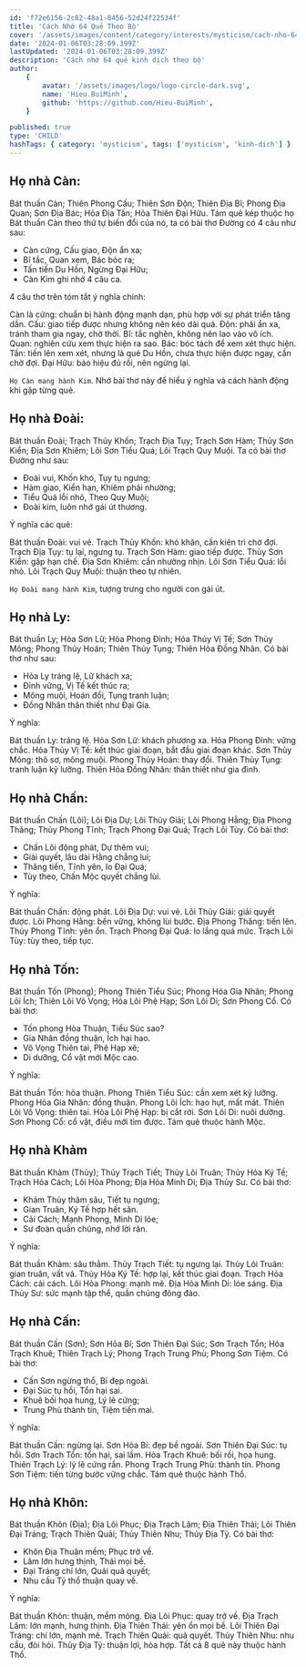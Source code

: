 ```yaml
---
id: 'f72e6156-2c82-48a1-8456-52d24f22534f'
title: 'Cách Nhớ 64 Quẻ Theo Bộ'
cover: '/assets/images/content/category/interests/mysticism/cach-nho-64-que-theo-bo-cover.png'
date: '2024-01-06T03:28:09.399Z'
lastUpdated: '2024-01-06T03:28:09.399Z'
description: 'Cách nhớ 64 quẻ kinh dịch theo bộ'
author:
    {
        avatar: '/assets/images/logo/logo-circle-dark.svg',
        name: 'Hieu.BuiMinh',
        github: 'https://github.com/Hieu-BuiMinh',
    }

published: true
type: 'CHILD'
hashTags: { category: 'mysticism', tags: ['mysticism', 'kinh-dich'] }
---
```


## Họ nhà Càn:

Bát thuần Càn; Thiên Phong Cấu; Thiên Sơn Độn; Thiên Địa Bĩ; Phong Địa Quan; Sơn Địa Bác; Hỏa Địa Tấn; Hỏa Thiên Đại Hữu.
Tám quẻ kép thuộc họ Bát thuần Càn theo thứ tự biến đổi của nó, ta có bài thơ Đường có 4 câu như sau:

<div className="flex gap-4 items-center justify-center flex-wrap">
	<Hexagram showIndex upper={1} lower={1} />
	<Hexagram upper={1} lower={5} actives={[1]} />
	<Hexagram upper={1} lower={7} actives={[2]} />
	<Hexagram upper={1} lower={8} actives={[3]} />
	<Hexagram upper={5} lower={8} actives={[4]} />
	<Hexagram upper={7} lower={8} actives={[5]} />
	<Hexagram upper={3} lower={8} className="p-1 border border-dashed rounded" actives={[4]} />
	<Hexagram upper={3} lower={1} className="p-1 border border-dashed rounded" actives={[1, 2, 3]} />
</div>

-   Càn cứng, Cấu giao, Độn ẩn xa;
-   Bĩ tắc, Quan xem, Bác bóc ra;
-   Tấn tiến Du Hồn, Ngừng Đại Hữu;
-   Càn Kim ghi nhớ 4 câu ca.

4 câu thơ trên tóm tắt ý nghĩa chính:

Càn là cứng: chuẩn bị hành động mạnh dạn, phù hợp với sự phát triển tăng dần.
Cấu: giao tiếp được nhưng không nên kéo dài quá.
Độn: phải ẩn xa, tránh tham gia ngay, chờ thời.
Bĩ: tắc nghẽn, không nên lao vào vô ích.
Quan: nghiên cứu xem thực hiện ra sao.
Bác: bóc tách để xem xét thực hiện.
Tấn: tiến lên xem xét, nhưng là quẻ Du Hồn, chưa thực hiện được ngay, cần chờ đợi.
Đại Hữu: báo hiệu đủ rồi, nên ngừng lại.

`Họ Càn mang hành Kim`. Nhớ bài thơ này để hiểu ý nghĩa và cách hành động khi gặp từng quẻ.

## Họ nhà Đoài:

<div className="flex gap-4 items-center justify-center flex-wrap">
	<Hexagram showIndex upper={2} lower={2} />
	<Hexagram upper={2} lower={6} actives={[1]} />
	<Hexagram upper={2} lower={8} actives={[2]} />
	<Hexagram upper={2} lower={7} actives={[3]} />
	<Hexagram upper={6} lower={7} actives={[4]} />
	<Hexagram upper={8} lower={7} actives={[5]} />
	<Hexagram upper={4} lower={7} className="p-1 border border-dashed rounded" actives={[4]} />
	<Hexagram upper={4} lower={2} className="p-1 border border-dashed rounded" actives={[1, 2, 3]} />
</div>

Bát thuần Đoài; Trạch Thủy Khốn; Trạch Địa Tụy; Trạch Sơn Hàm; Thủy Sơn Kiển; Địa Sơn Khiêm; Lôi Sơn Tiểu Quá; Lôi Trạch Quy Muội.
Ta có bài thơ Đường như sau:

-   Đoài vui, Khốn khó, Tụy tụ ngưng;
-   Hàm giao, Kiển hạn, Khiêm phải nhường;
-   Tiểu Quá lỗi nhỏ, Theo Quy Muội;
-   Đoài kim, luôn nhớ gái út thương.

Ý nghĩa các quẻ:

Bát thuần Đoài: vui vẻ.
Trạch Thủy Khốn: khó khăn, cần kiên trì chờ đợi.
Trạch Địa Tụy: tụ lại, ngưng tụ.
Trạch Sơn Hàm: giao tiếp được.
Thủy Sơn Kiển: gặp hạn chế.
Địa Sơn Khiêm: cần nhường nhịn.
Lôi Sơn Tiểu Quá: lỗi nhỏ.
Lôi Trạch Quy Muội: thuận theo tự nhiên.

`Họ Đoài mang hành Kim`, tượng trưng cho người con gái út.

## Họ nhà Ly:

<div className="flex gap-4 items-center justify-center flex-wrap">
	<Hexagram showIndex upper={3} lower={3} />
	<Hexagram upper={3} lower={7} actives={[1]} />
	<Hexagram upper={3} lower={5} actives={[2]} />
	<Hexagram upper={3} lower={6} actives={[3]} />
	<Hexagram upper={7} lower={6} actives={[4]} />
	<Hexagram upper={5} lower={6} actives={[5]} />
	<Hexagram upper={1} lower={6} className="p-1 border border-dashed rounded" actives={[4]} />
	<Hexagram upper={1} lower={3} className="p-1 border border-dashed rounded" actives={[1, 2, 3]} />
</div>

Bát thuần Ly; Hỏa Sơn Lữ; Hỏa Phong Đỉnh; Hỏa Thủy Vị Tế; Sơn Thủy Mông; Phong Thủy Hoán; Thiên Thủy Tụng; Thiên Hỏa Đồng Nhân.
Có bài thơ như sau:

-   Hỏa Ly tráng lệ, Lữ khách xa;
-   Đỉnh vững, Vị Tế kết thúc ra;
-   Mông muội, Hoán đổi, Tụng tranh luận;
-   Đồng Nhân thân thiết như Đại Gia.

Ý nghĩa:

Bát thuần Ly: tráng lệ.
Hỏa Sơn Lữ: khách phương xa.
Hỏa Phong Đỉnh: vững chắc.
Hỏa Thủy Vị Tế: kết thúc giai đoạn, bắt đầu giai đoạn khác.
Sơn Thủy Mông: thô sơ, mông muội.
Phong Thủy Hoán: thay đổi.
Thiên Thủy Tụng: tranh luận kỹ lưỡng.
Thiên Hỏa Đồng Nhân: thân thiết như gia đình.

## Họ nhà Chấn:

<div className="flex gap-4 items-center justify-center flex-wrap">
	<Hexagram showIndex upper={4} lower={4} />
	<Hexagram upper={4} lower={8} actives={[1]} />
	<Hexagram upper={4} lower={6} actives={[2]} />
	<Hexagram upper={4} lower={5} actives={[3]} />
	<Hexagram upper={8} lower={5} actives={[4]} />
	<Hexagram upper={6} lower={5} actives={[5]} />
	<Hexagram upper={2} lower={5} className="p-1 border border-dashed rounded" actives={[4]} />
	<Hexagram upper={2} lower={4} className="p-1 border border-dashed rounded" actives={[1, 2, 3]} />
</div>

Bát thuần Chấn (Lôi); Lôi Địa Dự; Lôi Thủy Giải; Lôi Phong Hằng; Địa Phong Thăng; Thủy Phong Tĩnh; Trạch Phong Đại Quá; Trạch Lôi Tùy.
Có bài thơ:

-   Chấn Lôi động phát, Dự thêm vui;
-   Giải quyết, lâu dài Hằng chẳng lui;
-   Thăng tiến, Tĩnh yên, lo Đại Quá;
-   Tùy theo, Chấn Mộc quyết chẳng lùi.

Ý nghĩa:

Bát thuần Chấn: động phát.
Lôi Địa Dự: vui vẻ.
Lôi Thủy Giải: giải quyết được.
Lôi Phong Hằng: bền vững, không lùi bước.
Địa Phong Thăng: tiến lên.
Thủy Phong Tĩnh: yên ổn.
Trạch Phong Đại Quá: lo lắng quá mức.
Trạch Lôi Tùy: tùy theo, tiếp tục.

## Họ nhà Tốn:

<div className="flex gap-4 items-center justify-center flex-wrap">
	<Hexagram showIndex upper={5} lower={5} />
	<Hexagram upper={5} lower={1} actives={[1]} />
	<Hexagram upper={5} lower={3} actives={[2]} />
	<Hexagram upper={5} lower={4} actives={[3]} />
	<Hexagram upper={1} lower={4} actives={[4]} />
	<Hexagram upper={3} lower={4} actives={[5]} />
	<Hexagram upper={7} lower={4} className="p-1 border border-dashed rounded" actives={[4]} />
	<Hexagram upper={7} lower={5} className="p-1 border border-dashed rounded" actives={[1, 2, 3]} />
</div>

Bát thuần Tốn (Phong); Phong Thiên Tiểu Súc; Phong Hỏa Gia Nhân; Phong Lôi Ích; Thiên Lôi Vô Vọng; Hỏa Lôi Phệ Hạp; Sơn Lôi Di; Sơn Phong Cổ.
Có bài thơ:

-   Tốn phong Hòa Thuận, Tiểu Súc sao?
-   Gia Nhân đồng thuận, Ích hại hao.
-   Vô Vọng Thiên tai, Phệ Hạp xẽ;
-   Di dưỡng, Cổ vật mới Mộc cao.

Ý nghĩa:

Bát thuần Tốn: hòa thuận.
Phong Thiên Tiểu Súc: cần xem xét kỹ lưỡng.
Phong Hỏa Gia Nhân: đồng thuận.
Phong Lôi Ích: hao hụt, mất mát.
Thiên Lôi Vô Vọng: thiên tai.
Hỏa Lôi Phệ Hạp: bị cắt rời.
Sơn Lôi Di: nuôi dưỡng.
Sơn Phong Cổ: cổ vật, điều mới tìm được.
Tám quẻ thuộc hành Mộc.

## Họ nhà Khảm

<div className="flex gap-4 items-center justify-center flex-wrap">
	<Hexagram showIndex upper={6} lower={6} />
	<Hexagram upper={6} lower={2} actives={[1]} />
	<Hexagram upper={6} lower={4} actives={[2]} />
	<Hexagram upper={6} lower={3} actives={[3]} />
	<Hexagram upper={2} lower={3} actives={[4]} />
	<Hexagram upper={4} lower={3} actives={[5]} />
	<Hexagram upper={8} lower={3} className="p-1 border border-dashed rounded" actives={[4]} />
	<Hexagram upper={8} lower={6} className="p-1 border border-dashed rounded" actives={[1, 2, 3]} />
</div>

Bát thuần Khảm (Thủy); Thủy Trạch Tiết; Thủy Lôi Truân; Thủy Hỏa Ký Tế; Trạch Hỏa Cách; Lôi Hỏa Phong; Địa Hỏa Minh Di; Địa Thủy Sư.
Có bài thơ:

-   Khảm Thủy thâm sâu, Tiết tụ ngưng;
-   Gian Truân, Ký Tế hợp hết săn.
-   Cải Cách; Mạnh Phong, Minh Di lóe;
-   Sư đoàn quần chúng, nhớ lời răn.

Ý nghĩa:

Bát thuần Khảm: sâu thẳm.
Thủy Trạch Tiết: tụ ngưng lại.
Thủy Lôi Truân: gian truân, vất vả.
Thủy Hỏa Ký Tế: hợp lại, kết thúc giai đoạn.
Trạch Hỏa Cách: cải cách.
Lôi Hỏa Phong: mạnh mẽ.
Địa Hỏa Minh Di: lóe sáng.
Địa Thủy Sư: sức mạnh tập thể, quần chúng đông đảo.

## Họ nhà Cấn:

<div className="flex gap-4 items-center justify-center flex-wrap">
	<Hexagram showIndex upper={7} lower={7} />
	<Hexagram upper={7} lower={3} actives={[1]} />
	<Hexagram upper={7} lower={1} actives={[2]} />
	<Hexagram upper={7} lower={2} actives={[3]} />
	<Hexagram upper={3} lower={2} actives={[4]} />
	<Hexagram upper={1} lower={2} actives={[5]} />
	<Hexagram upper={5} lower={2} className="p-1 border border-dashed rounded" actives={[4]} />
	<Hexagram upper={5} lower={7} className="p-1 border border-dashed rounded" actives={[1, 2, 3]} />
</div>

Bát thuần Cấn (Sơn); Sơn Hỏa Bí; Sơn Thiên Đại Súc; Sơn Trạch Tổn; Hỏa Trạch Khuê; Thiên Trạch Lý; Phong Trạch Trung Phù; Phong Sơn Tiệm.
Có bài thơ:

-   Cấn Sơn ngừng thổ, Bí đẹp ngoài.
-   Đại Súc tụ hồi, Tổn hại sai.
-   Khuê bối họa hung, Lý lẽ cứng;
-   Trung Phù thành tín, Tiệm tiến mai.

Ý nghĩa:

Bát thuần Cấn: ngừng lại.
Sơn Hỏa Bí: đẹp bề ngoài.
Sơn Thiên Đại Súc: tụ hồi.
Sơn Trạch Tổn: tổn hại, sai lầm.
Hỏa Trạch Khuê: bối rối, họa hung.
Thiên Trạch Lý: lý lẽ cứng rắn.
Phong Trạch Trung Phù: thành tín.
Phong Sơn Tiệm: tiến từng bước vững chắc.
Tám quẻ thuộc hành Thổ.

## Họ nhà Khôn:

<div className="flex gap-4 items-center justify-center flex-wrap">
	<Hexagram showIndex upper={8} lower={8} />
	<Hexagram upper={8} lower={4} actives={[1]} />
	<Hexagram upper={8} lower={2} actives={[2]} />
	<Hexagram upper={8} lower={1} actives={[3]} />
	<Hexagram upper={4} lower={1} actives={[4]} />
	<Hexagram upper={2} lower={1} actives={[5]} />
	<Hexagram upper={6} lower={1} className="p-1 border border-dashed rounded" actives={[4]} />
	<Hexagram upper={6} lower={8} className="p-1 border border-dashed rounded" actives={[1, 2, 3]} />
</div>

Bát thuần Khôn (Địa); Địa Lôi Phục; Địa Trạch Lâm; Địa Thiên Thái; Lôi Thiên Đại Tráng; Trạch Thiên Quải; Thủy Thiên Nhu; Thủy Địa Tỷ.
Có bài thơ:

-   Khôn Địa Thuận mềm; Phục trở về.
-   Lâm lớn hưng thịnh, Thái mọi bề.
-   Đại Tráng chí lớn, Quải quả quyết;
-   Nhu cầu Tỷ thổ thuận quay về.

Ý nghĩa:

Bát thuần Khôn: thuận, mềm mỏng.
Địa Lôi Phục: quay trở về.
Địa Trạch Lâm: lớn mạnh, hưng thịnh.
Địa Thiên Thái: yên ổn mọi bề.
Lôi Thiên Đại Tráng: chí lớn, mạnh mẽ.
Trạch Thiên Quải: quả quyết.
Thủy Thiên Nhu: nhu cầu, đòi hỏi.
Thủy Địa Tỷ: thuận lợi, hòa hợp.
Tất cả 8 quẻ này thuộc hành Thổ.

